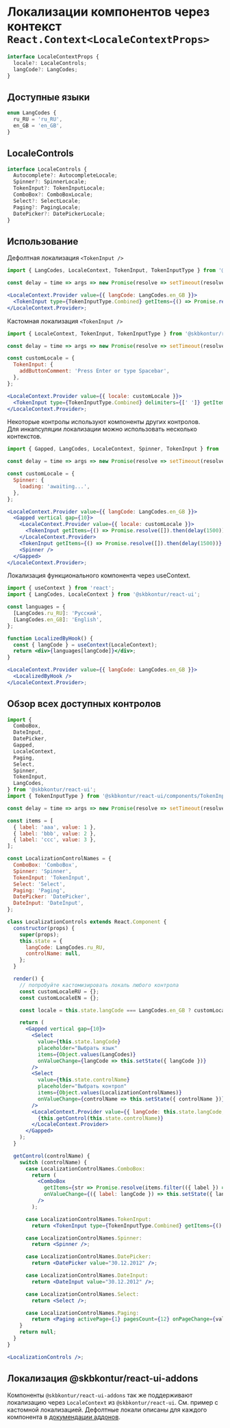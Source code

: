 
<Meta title="Information/Locale" />

# Локализации компонентов через контекст `React.Context<LocaleContextProps>`

```typescript static
interface LocaleContextProps {
  locale?: LocaleControls;
  langCode?: LangCodes;
}
```

## Доступные языки

```typescript static
enum LangCodes {
  ru_RU = 'ru_RU',
  en_GB = 'en_GB',
}
```

## LocaleControls

```typescript static
interface LocaleControls {
  Autocomplete?: AutocompleteLocale;
  Spinner?: SpinnerLocale;
  TokenInput?: TokenInputLocale;
  ComboBox?: ComboBoxLocale;
  Select?: SelectLocale;
  Paging?: PagingLocale;
  DatePicker?: DatePickerLocale;
}
```

## Использование

Дефолтная локализация `<TokenInput />`

```jsx harmony
import { LangCodes, LocaleContext, TokenInput, TokenInputType } from '@skbkontur/react-ui';

const delay = time => args => new Promise(resolve => setTimeout(resolve, time, args));

<LocaleContext.Provider value={{ langCode: LangCodes.en_GB }}>
  <TokenInput type={TokenInputType.Combined} getItems={() => Promise.resolve([]).then(delay(500))} />
</LocaleContext.Provider>;
```

Кастомная локализация `<TokenInput />`

```jsx harmony
import { LocaleContext, TokenInput, TokenInputType } from '@skbkontur/react-ui';

const delay = time => args => new Promise(resolve => setTimeout(resolve, time, args));

const customLocale = {
  TokenInput: {
    addButtonComment: 'Press Enter or type Spacebar',
  },
};

<LocaleContext.Provider value={{ locale: customLocale }}>
  <TokenInput type={TokenInputType.Combined} delimiters={[' ']} getItems={() => Promise.resolve([]).then(delay(500))} />
</LocaleContext.Provider>;
```

Некоторые контролы используют компоненты других контролов.
<br/>
Для инкапсуляции локализации можно использовать несколько контекстов.

```jsx harmony
import { Gapped, LangCodes, LocaleContext, Spinner, TokenInput } from '@skbkontur/react-ui';

const delay = time => args => new Promise(resolve => setTimeout(resolve, time, args));

const customLocale = {
  Spinner: {
    loading: 'awaiting...',
  },
};

<LocaleContext.Provider value={{ langCode: LangCodes.en_GB }}>
  <Gapped vertical gap={10}>
    <LocaleContext.Provider value={{ locale: customLocale }}>
      <TokenInput getItems={() => Promise.resolve([]).then(delay(1500))} />
    </LocaleContext.Provider>
    <TokenInput getItems={() => Promise.resolve([]).then(delay(1500))} />
    <Spinner />
  </Gapped>
</LocaleContext.Provider>;
```

Локализация функционального компонента через useContext.

```jsx harmony
import { useContext } from 'react';
import { LangCodes, LocaleContext } from '@skbkontur/react-ui';

const languages = {
  [LangCodes.ru_RU]: 'Русский',
  [LangCodes.en_GB]: 'English',
};

function LocalizedByHook() {
  const { langCode } = useContext(LocaleContext);
  return <div>{languages[langCode]}</div>;
}

<LocaleContext.Provider value={{ langCode: LangCodes.en_GB }}>
  <LocalizedByHook />
</LocaleContext.Provider>;
```

## Обзор всех доступных контролов

```jsx harmony
import {
  ComboBox,
  DateInput,
  DatePicker,
  Gapped,
  LocaleContext,
  Paging,
  Select,
  Spinner,
  TokenInput,
  LangCodes,
} from '@skbkontur/react-ui';
import { TokenInputType } from '@skbkontur/react-ui/components/TokenInput';

const delay = time => args => new Promise(resolve => setTimeout(resolve, time, args));

const items = [
  { label: 'aaa', value: 1 },
  { label: 'bbb', value: 2 },
  { label: 'ccc', value: 3 },
];

const LocalizationControlNames = {
  ComboBox: 'ComboBox',
  Spinner: 'Spinner',
  TokenInput: 'TokenInput',
  Select: 'Select',
  Paging: 'Paging',
  DatePicker: 'DatePicker',
  DateInput: 'DateInput',
};

class LocalizationControls extends React.Component {
  constructor(props) {
    super(props);
    this.state = {
      langCode: LangCodes.ru_RU,
      controlName: null,
    };
  }

  render() {
    // попробуйте кастомизировать локаль любого контрола
    const customLocaleRU = {};
    const customLocaleEN = {};

    const locale = this.state.langCode === LangCodes.en_GB ? customLocaleEN : customLocaleRU;

    return (
      <Gapped vertical gap={10}>
        <Select
          value={this.state.langCode}
          placeholder="Выбрать язык"
          items={Object.values(LangCodes)}
          onValueChange={langCode => this.setState({ langCode })}
        />
        <Select
          value={this.state.controlName}
          placeholder="Выбрать контрол"
          items={Object.values(LocalizationControlNames)}
          onValueChange={controlName => this.setState({ controlName })}
        />
        <LocaleContext.Provider value={{ langCode: this.state.langCode, locale: locale }}>
          {this.getControl(this.state.controlName)}
        </LocaleContext.Provider>
      </Gapped>
    );
  }

  getControl(controlName) {
    switch (controlName) {
      case LocalizationControlNames.ComboBox:
        return (
          <ComboBox
            getItems={str => Promise.resolve(items.filter(({ label }) => label.includes(str))).then(delay(500))}
            onValueChange={({ label: langCode }) => this.setState({ langCode })}
          />
        );

      case LocalizationControlNames.TokenInput:
        return <TokenInput type={TokenInputType.Combined} getItems={() => Promise.resolve([]).then(delay(500))} />;

      case LocalizationControlNames.Spinner:
        return <Spinner />;

      case LocalizationControlNames.DatePicker:
        return <DatePicker value="30.12.2012" />;

      case LocalizationControlNames.DateInput:
        return <DateInput value="30.12.2012" />;

      case LocalizationControlNames.Select:
        return <Select />;

      case LocalizationControlNames.Paging:
        return <Paging activePage={1} pagesCount={12} onPageChange={value => value} />;
    }
    return null;
  }
}

<LocalizationControls />;
```

## Локализация @skbkontur/react-ui-addons

Компоненты `@skbkontur/react-ui-addons` так же поддерживают локализацию через `LocaleContext` из `@skbkontur/react-ui`.
См. пример с кастомной локализацией. Дефолтные локали описаны для каждого компонента в [докумендации аддонов](https://ui.gitlab-pages.kontur.host/docs/#/react-ui-addons).
